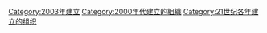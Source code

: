 {{Commons category|Organizations established in 2003}}
{{Cat topic in year|topic=建立的組織|year=2003}}

[[Category:2003年建立|Category:2003年建立]]
[[Category:2000年代建立的組織|Category:2000年代建立的組織]]
[[Category:21世纪各年建立的组织|Category:21世纪各年建立的组织]]